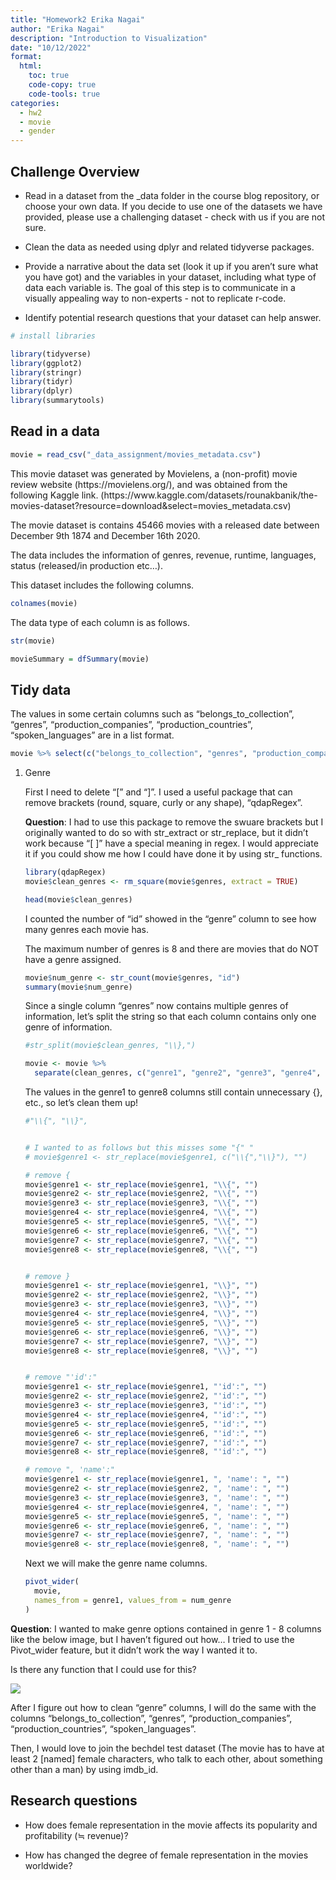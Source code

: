 ```yaml
---
title: "Homework2 Erika Nagai"
author: "Erika Nagai"
description: "Introduction to Visualization"
date: "10/12/2022"
format:
  html:
    toc: true
    code-copy: true
    code-tools: true
categories:
  - hw2
  - movie
  - gender
---
```


## Challenge Overview

-   Read in a dataset from the \_data folder in the course blog repository, or choose your own data. If you decide to use one of the datasets we have provided, please use a challenging dataset - check with us if you are not sure. 

-   Clean the data as needed using dplyr and related tidyverse packages.

-   Provide a narrative about the data set (look it up if you aren't sure what you have got) and the variables in your dataset, including what type of data each variable is. The goal of this step is to communicate in a visually appealing way to non-experts - not to replicate r-code.

-   Identify potential research questions that your dataset can help answer.

```r
# install libraries

library(tidyverse)
library(ggplot2)
library(stringr)
library(tidyr)
library(dplyr)
library(summarytools)
```

## Read in a data

```r
movie = read_csv("_data_assignment/movies_metadata.csv")
```

This movie dataset was generated by Movielens, a (non-profit) movie review website (https://movielens.org/), and was obtained from the following Kaggle link. (https://www.kaggle.com/datasets/rounakbanik/the-movies-dataset?resource=download&select=movies_metadata.csv)

The movie dataset is contains 45466 movies with a released date between December 9th 1874 and December 16th 2020.

The data includes the information of genres, revenue, runtime, languages, status (released/in production etc...).

This dataset includes the following columns.

```r
colnames(movie)
```

The data type of each column is as follows.

```r
str(movie)
```

```r
movieSummary = dfSummary(movie)
```

## Tidy data

The values in some certain columns such as "belongs_to_collection", "genres", "production_companies", "production_countries", "spoken_languages" are in a list format.

```r
movie %>% select(c("belongs_to_collection", "genres", "production_companies", "production_countries", "spoken_languages"))
```

1.  Genre

    First I need to delete "\[" and "\]". I used a useful package that can remove brackets (round, square, curly or any shape), "qdapRegex".

    **Question**: I had to use this package to remove the swuare brackets but I originally wanted to do so with str_extract or str_replace, but it didn't work because "\[ \]" have a special meaning in regex. I would appreciate it if you could show me how I could have done it by using str\_ functions.

    ```r

    library(qdapRegex)
    movie$clean_genres <- rm_square(movie$genres, extract = TRUE)

    head(movie$clean_genres)
    ```

    I counted the number of "id" showed in the "genre" column to see how many genres each movie has.

    The maximum number of genres is 8 and there are movies that do NOT have a genre assigned.

    ```r
    movie$num_genre <- str_count(movie$genres, "id")
    summary(movie$num_genre)
    ```

    Since a single column "genres" now contains multiple genres of information, let's split the string so that each column contains only one genre of information.

    ```r
    #str_split(movie$clean_genres, "\\},")

    movie <- movie %>% 
      separate(clean_genres, c("genre1", "genre2", "genre3", "genre4", "genre5", "genre6", "genre7", "genre8"), "\\},")
    ```

    The values in the genre1 to genre8 columns still contain unnecessary {}, etc., so let's clean them up!

    ```r
    #"\\{", "\\}",


    # I wanted to as follows but this misses some "{" "
    # movie$genre1 <- str_replace(movie$genre1, c("\\{","\\}"), "")

    # remove {
    movie$genre1 <- str_replace(movie$genre1, "\\{", "")
    movie$genre2 <- str_replace(movie$genre2, "\\{", "")
    movie$genre3 <- str_replace(movie$genre3, "\\{", "")
    movie$genre4 <- str_replace(movie$genre4, "\\{", "")
    movie$genre5 <- str_replace(movie$genre5, "\\{", "")
    movie$genre6 <- str_replace(movie$genre6, "\\{", "")
    movie$genre7 <- str_replace(movie$genre7, "\\{", "")
    movie$genre8 <- str_replace(movie$genre8, "\\{", "")


    # remove }
    movie$genre1 <- str_replace(movie$genre1, "\\}", "")
    movie$genre2 <- str_replace(movie$genre2, "\\}", "")
    movie$genre3 <- str_replace(movie$genre3, "\\}", "")
    movie$genre4 <- str_replace(movie$genre4, "\\}", "")
    movie$genre5 <- str_replace(movie$genre5, "\\}", "")
    movie$genre6 <- str_replace(movie$genre6, "\\}", "")
    movie$genre7 <- str_replace(movie$genre7, "\\}", "")
    movie$genre8 <- str_replace(movie$genre8, "\\}", "")


    # remove "'id':"
    movie$genre1 <- str_replace(movie$genre1, "'id':", "")
    movie$genre2 <- str_replace(movie$genre2, "'id':", "")
    movie$genre3 <- str_replace(movie$genre3, "'id':", "")
    movie$genre4 <- str_replace(movie$genre4, "'id':", "")
    movie$genre5 <- str_replace(movie$genre5, "'id':", "")
    movie$genre6 <- str_replace(movie$genre6, "'id':", "")
    movie$genre7 <- str_replace(movie$genre7, "'id':", "")
    movie$genre8 <- str_replace(movie$genre8, "'id':", "")

    # remove ", 'name':"
    movie$genre1 <- str_replace(movie$genre1, ", 'name': ", "")
    movie$genre2 <- str_replace(movie$genre2, ", 'name': ", "")
    movie$genre3 <- str_replace(movie$genre3, ", 'name': ", "")
    movie$genre4 <- str_replace(movie$genre4, ", 'name': ", "")
    movie$genre5 <- str_replace(movie$genre5, ", 'name': ", "")
    movie$genre6 <- str_replace(movie$genre6, ", 'name': ", "")
    movie$genre7 <- str_replace(movie$genre7, ", 'name': ", "")
    movie$genre8 <- str_replace(movie$genre8, ", 'name': ", "")


    ```

    Next we will make the genre name columns.

    ```r

    pivot_wider(
      movie,
      names_from = genre1, values_from = num_genre
    )
    ```

**Question**: I wanted to make genre options contained in genre 1 - 8 columns like the below image, but I haven't figured out how... I tried to use the Pivot_wider feature, but it didn't work the way I wanted it to.

Is there any function that I could use for this?

![](images/paste-B3340D59.png)

After I figure out how to clean "genre" columns, I will do the same with the columns "belongs_to_collection", "genres", "production_companies", "production_countries", "spoken_languages".

Then, I would love to join the bechdel test dataset (The movie has to have at least 2 \[named\] female characters, who talk to each other, about something other than a man) by using imdb_id.

## Research questions

-   How does female representation in the movie affects its popularity and profitability (≒ revenue)?

-   How has changed the degree of female representation in the movies worldwide?
